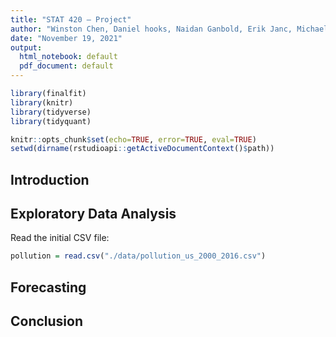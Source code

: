 ```yaml
---
title: "STAT 420 — Project"
author: "Winston Chen, Daniel hooks, Naidan Ganbold, Erik Janc, Michael Lee"
date: "November 19, 2021"
output:
  html_notebook: default
  pdf_document: default
---
```

```r
library(finalfit)
library(knitr)
library(tidyverse)
library(tidyquant)

knitr::opts_chunk$set(echo=TRUE, error=TRUE, eval=TRUE)
setwd(dirname(rstudioapi::getActiveDocumentContext()$path))
```
## Introduction
## Exploratory Data Analysis
Read the initial CSV file:
```r
pollution = read.csv("./data/pollution_us_2000_2016.csv")
```

## Forecasting

## Conclusion